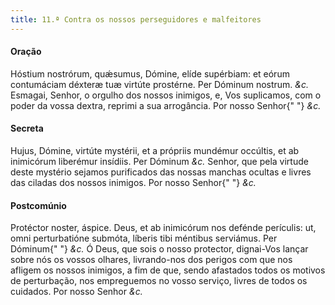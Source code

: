 ```yaml
---
title: 11.ª Contra os nossos perseguidores e malfeitores
---
```



#### Oração
<div class="grid grid-cols-2 gap-5">
  <span class="text-justify">
    Hóstium nostrórum, quǽsumus, Dómine, elíde supérbiam: et eórum contumáciam
    déxteræ tuæ virtúte prostérne. Per Dóminum nostrum. <em>&c.</em>
  </span>
  <span class="text-justify">
    Esmagai, Senhor, o orgulho dos nossos inimigos, e, Vos suplicamos, com o
    poder da vossa dextra, reprimi a sua arrogância. Por nosso Senhor{" "}
    <em>&c.</em>
  </span>
</div>


#### Secreta
<div class="grid grid-cols-2 gap-5">
  <span class="text-justify">
    Hujus, Dómine, virtúte mystérii, et a própriis mundémur occúltis, et ab
    inimicórum liberémur insídiis. Per Dóminum <em>&c.</em>
  </span>
  <span class="text-justify">
    Senhor, que pela virtude deste mystério sejamos purificados das nossas
    manchas ocultas e livres das ciladas dos nossos inimigos. Por nosso Senhor{" "}
    <em>&c.</em>
  </span>
</div>


#### Postcomúnio
<div class="grid grid-cols-2 gap-5">
  <span class="text-justify">
    Protéctor noster, áspice. Deus, et ab inimicórum nos defénde perículis: ut,
    omni perturbatióne submóta, líberis tibi méntibus serviámus. Per Dóminum{" "}
    <em>&c.</em>
  </span>
  <span class="text-justify">
    Ó Deus, que sois o nosso protector, dignai-Vos lançar sobre nós os vossos
    olhares, livrando-nos dos perigos com que nos afligem os nossos inimigos, a
    fim de que, sendo afastados todos os motivos de perturbação, nos empreguemos
    no vosso serviço, livres de todos os cuidados. Por nosso Senhor <em>&c.</em>
  </span>
</div>
